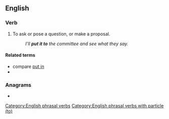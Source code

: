 {{also|putto}}
==English==

===Verb===
{{en-verb|puts to|putting to|put to}}

# To ask or pose a question, or make a proposal.
#: ''I'll '''put it to''' the committee and see what they say.''

====Related terms====
* compare [[put in]]
* {{l|en|put to the test}}

===Anagrams===
* {{anagrams|en|toput|tot up}}

[[Category:English phrasal verbs]]
[[Category:English phrasal verbs with particle (to)]]